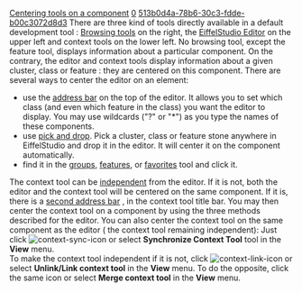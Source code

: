 [[Property:title|Centering tools on a component]]
[[Property:weight|0]]
[[Property:uuid|513b0d4a-78b6-30c3-fdde-b00c3072d8d3]]
There are three kind of tools directly available in a default development tool : [[Browsing tools]]  on the right, the [[EiffelStudio Editor]]  on the upper left and context tools on the lower left. No browsing tool, except the feature tool, displays information about a particular component. On the contrary, the editor and context tools display information about a given cluster, class or feature : they are centered on this component. There are several ways to center the editor on an element: 
* use the [[Main address bar|address bar]]  on the top of the editor. It allows you to set which class (and even which feature in the class) you want the editor to display. You may use wildcards ("?" or "*") as you type the names of these components. 
* use [[Pick-and-drop mechanism|pick and drop]]. Pick a cluster, class or feature stone anywhere in EiffelStudio and drop it in the editor. It will center it on the component automatically. 
* find it in the [[Groups tool|groups]], [[Features tool|features]], or [[Favorites tool|favorites]]  tool and click it. 
The context tool can be [[Change data share mode|independent]]  from the editor. If it is not, both the editor and the context tool will be centered on the same component. If it is, there is a [[Context tool address bar|second address bar]] , in the context tool title bar. You may then center the context tool on a component by using the three methods described for the editor. You can also center the context tool on the same component as the editor ( the context tool remaining independent): Just click  [[Image:context-sync-icon]] or select '''Synchronize Context Tool''' tool in the '''View''' menu. <br/>
To make the context tool independent if it is not, click  [[Image:context-link-icon]]  or select '''Unlink/Link context tool''' in the '''View''' menu. To do the opposite, click the same icon or select '''Merge context tool''' in the '''View''' menu. 

